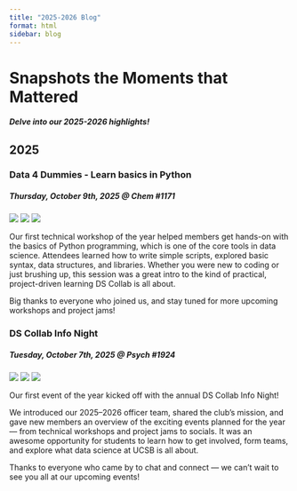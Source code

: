 ```yaml
---
title: "2025-2026 Blog"
format: html
sidebar: blog 
---
```


<div class="blogheader">
  <h1>Snapshots the Moments that Mattered</h1>
  <h5>Delve into our 2025-2026 highlights!</h5>
</div>

<h2>2025</h2>

<!--
<div class="post">
<h3>DS Collab Study Jam 1</h3>
<h5>Friday, October 17th, 2025 @ SRB 2nd Floor Conference Room</h5>
<img src="../Images/2526Workshops/INFONIGHT/infonight1.jpg">
<img src="../Images/2526Workshops/INFONIGHT/infonight2.jpg">
<img src="../Images/2526Workshops/INFONIGHT/infonight3.jpg">
<p>
Thanks to everyone who showed up to form groups and start on projects. We can't wait to see the results of each groups' efforts at the project showcase! Contact any officer if you have questions about group formation, or your projects, and stay tuned over the coming weeks for future project jams!
</p>
</div>
-->

<div class="post">
<h3>Data 4 Dummies - Learn basics in Python</h3>
<h5>Thursday, October 9th, 2025 @ Chem #1171</h5>
<img src="../Images/2526Workshops/DATA4DUMMIES1/1.jpg">
<img src="../Images/2526Workshops/DATA4DUMMIES1/2.jpg">
<img src="../Images/2526Workshops/DATA4DUMMIES1/3.jpg">
<p>
Our first technical workshop of the year helped members get hands-on with the basics of Python programming, which is one of the core tools in data science. Attendees learned how to write simple scripts, explored basic syntax, data structures, and libraries. Whether you were new to coding or just brushing up, this session was a great intro to the kind of practical, project-driven learning DS Collab is all about.  

Big thanks to everyone who joined us, and stay tuned for more upcoming workshops and project jams!
</p>
</div>

<div class="post">
<h3>DS Collab Info Night</h3>
<h5>Tuesday, October 7th, 2025 @ Psych #1924</h5>
<img src="../Images/2526Workshops/INFONIGHT/infonight1.jpg">
<img src="../Images/2526Workshops/INFONIGHT/infonight2.jpg">
<img src="../Images/2526Workshops/INFONIGHT/infonight3.jpg">
<p>
Our first event of the year kicked off with the annual DS Collab Info Night! 

We introduced our 2025–2026 officer team, shared the club’s mission, and gave new members an overview of the exciting events planned for the year — from technical workshops and project jams to socials. It was an awesome opportunity for students to learn how to get involved, form teams, and explore what data science at UCSB is all about.  

Thanks to everyone who came by to chat and connect — we can’t wait to see you all at our upcoming events!
</p>
</div>

<!--
<div class="post">
<h3>Ice Cream Social</h3>
<h5>Friday, October 3rd, 2025 @ SRB lawn</h5>
<img src="../Images/Blog/ProjectJam/projectjam.jpeg">
<img src="../Images/Blog/ProjectJam/welcomesign.jpeg">
<p>
Thanks to everyone who showed up to form groups and start on projects. We can't wait to see the results of each groups' efforts at the project showcase! Contact any officer if you have questions about group formation, or your projects, and stay tuned over the coming weeks for future project jams!
</p>
</div>
-->